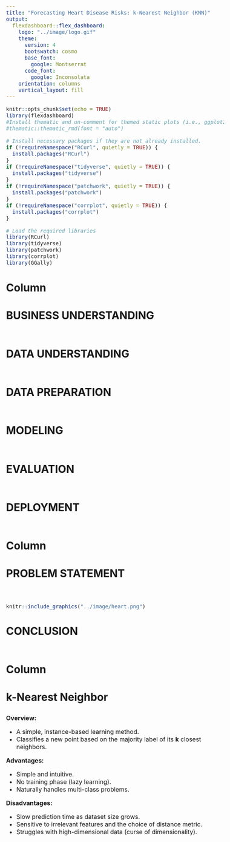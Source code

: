 ```yaml
---
title: "Forecasting Heart Disease Risks: k-Nearest Neighbor (KNN)"
output:
  flexdashboard::flex_dashboard:
    logo: "../image/logo.gif"
    theme:
      version: 4
      bootswatch: cosmo
      base_font:
        google: Montserrat
      code_font:
        google: Inconsolata
    orientation: columns
    vertical_layout: fill
---
```


<style>
body {
  font-size: 16px;
}
h4 {
  font-size: 24px;
}
h1, h2, h3 {
  font-size: 28px;
}
</style>


```r
knitr::opts_chunk$set(echo = TRUE)
library(flexdashboard)
#Install thematic and un-comment for themed static plots (i.e., ggplot2)
#thematic::thematic_rmd(font = "auto")

# Install necessary packages if they are not already installed.
if (!requireNamespace("RCurl", quietly = TRUE)) {
  install.packages("RCurl")
}
if (!requireNamespace("tidyverse", quietly = TRUE)) {
  install.packages("tidyverse")
}
if (!requireNamespace("patchwork", quietly = TRUE)) {
  install.packages("patchwork")
}
if (!requireNamespace("corrplot", quietly = TRUE)) {
  install.packages("corrplot")
}

# Load the required libraries
library(RCurl)
library(tidyverse)
library(patchwork)
library(corrplot)
library(GGally)
```

Column {data-width=600 .tabset}
-----------------------------------------------------------------------

### BUSINESS UNDERSTANDING

```r

```



### DATA UNDERSTANDING

```r

```



### DATA PREPARATION

```r

```



### MODELING

```r

```



### EVALUATION

```r

```



### DEPLOYMENT

```r

```




Column {data-width=250 .tabset}
-----------------------------------------------------------------------

### PROBLEM STATEMENT

```r

```

####

```r
knitr::include_graphics("../image/heart.png")
```

### CONCLUSION

```r

```

Column {data-width=150 .tabset}
-----------------------------------------------------------------------

### k-Nearest Neighbor

**Overview:**

- A simple, instance-based learning method.
- Classifies a new point based on the majority label of its **k** closest neighbors.

**Advantages:**

- Simple and intuitive.
- No training phase (lazy learning).
- Naturally handles multi-class problems.

**Disadvantages:**

- Slow prediction time as dataset size grows.
- Sensitive to irrelevant features and the choice of distance metric.
- Struggles with high-dimensional data (curse of dimensionality).
